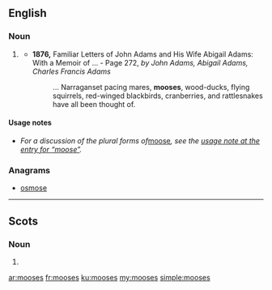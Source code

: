 {{also|Mooses}}
==English==

===Noun===
{{head|en|plural}} {{g|p}}

# {{context|dated|rare|lang=en}} {{plural of|moose|lang=en}}
#* '''1876,''' Familiar Letters of John Adams and His Wife Abigail Adams: With a Memoir of ... - Page 272, ''by John Adams, Abigail Adams, Charles Francis Adams''
#*: ... Narraganset pacing mares, '''mooses''', wood-ducks, flying squirrels, red-winged blackbirds, cranberries, and rattlesnakes have all been thought of.

====Usage notes====
* ''For a discussion of the plural forms of ''[[moose]]'', see the [[moose#Usage notes|usage note at the entry for “moose”]].''

===Anagrams===
* [[osmose#English|osmose]]

----

==Scots==

===Noun===
{{head|sco|plural}}

# {{plural of|moose|lang=sco}}

[[ar:mooses]]
[[fr:mooses]]
[[ku:mooses]]
[[my:mooses]]
[[simple:mooses]]